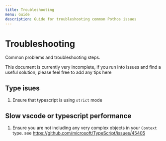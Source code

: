```yaml
---
title: Troubleshooting
menu: Guide
description: Guide for troubleshooting common Pothos issues
---
```






# Troubleshooting

Common problems and troubleshooting steps.

This document is currently very incomplete, if you run into issues and find a useful solution,
please feel free to add any tips here

## Type isues

1. Ensure that typescript is using `strict` mode

## Slow vscode or typescript performance

1. Ensure you are not including any very complex objects in your `Context` type.  see https://github.com/microsoft/TypeScript/issues/45405